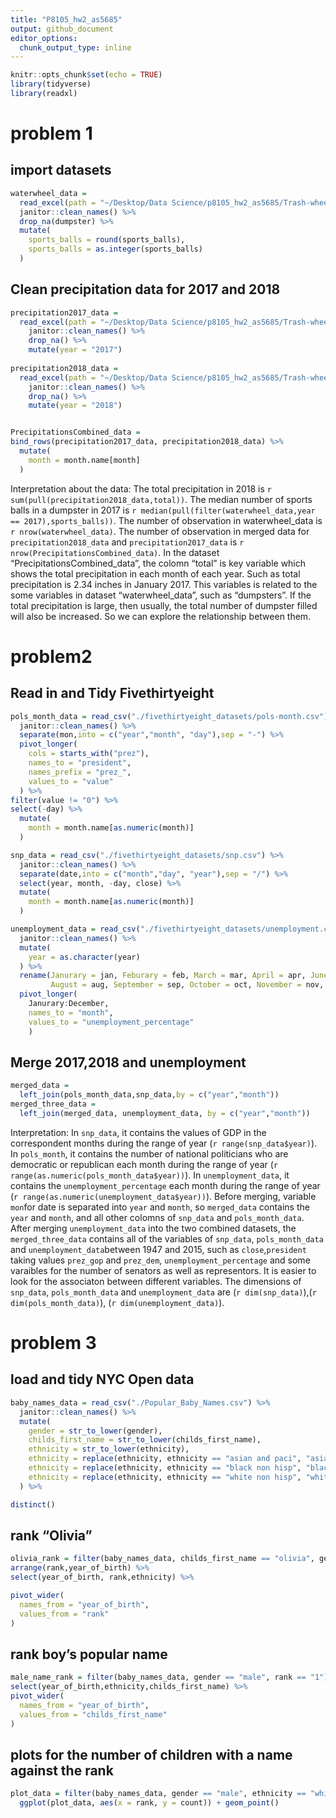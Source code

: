 ```yaml
---
title: "P8105_hw2_as5685"
output: github_document
editor_options: 
  chunk_output_type: inline
---
```


```r
knitr::opts_chunk$set(echo = TRUE)
library(tidyverse)
library(readxl)
```
# problem 1
## import datasets 
```r
waterwheel_data =
  read_excel(path = "~/Desktop/Data Science/p8105_hw2_as5685/Trash-wheel-collection-totals-8-6-19.xlsx","Mr. Trash Wheel", range = ("A2:N408")) %>%
  janitor::clean_names() %>%
  drop_na(dumpster) %>% 
  mutate(
    sports_balls = round(sports_balls),
    sports_balls = as.integer(sports_balls)
  )
```


## Clean precipitation data for 2017 and 2018
```r
precipitation2017_data =
  read_excel(path = "~/Desktop/Data Science/p8105_hw2_as5685/Trash-wheel-collection-totals-8-6-19.xlsx","2017 Precipitation", range = "A2:B14") %>%
    janitor::clean_names() %>%
    drop_na() %>% 
    mutate(year = "2017")
    
precipitation2018_data =
  read_excel(path = "~/Desktop/Data Science/p8105_hw2_as5685/Trash-wheel-collection-totals-8-6-19.xlsx","2018 Precipitation", range = "A2:B14") %>% 
    janitor::clean_names() %>%
    drop_na() %>% 
    mutate(year = "2018")


PrecipitationsCombined_data =
bind_rows(precipitation2017_data, precipitation2018_data) %>% 
  mutate(
    month = month.name[month]
  )
```
Interpretation about the data: 
The total precipitation in 2018 is `r sum(pull(precipitation2018_data,total))`.
The median number of sports balls in a dumpster in 2017 is `r median(pull(filter(waterwheel_data,year == 2017),sports_balls))`. 
The number of observation in waterwheel_data is `r nrow(waterwheel_data)`.
The number of observation in merged data for `precipitation2018_data` and `precipitation2017_data` is `r nrow(PrecipitationsCombined_data)`.
In the dataset "PrecipitationsCombined_data", the colomn "total" is key variable which shows the total precipitation in each month of each year. Such as total precipitation is 2.34 inches in January 2017. This variables is related to the some variables in dataset "waterwheel_data", such as "dumpsters". If the total precipitation is large, then usually, the total number of dumpster filled will also be increased. So we can explore the relationship between them. 

# problem2
## Read in and Tidy Fivethirtyeight
```r
pols_month_data = read_csv("./fivethirtyeight_datasets/pols-month.csv") %>%
  janitor::clean_names() %>%
  separate(mon,into = c("year","month", "day"),sep = "-") %>% 
  pivot_longer(
    cols = starts_with("prez"),
    names_to = "president", 
    names_prefix = "prez_",
    values_to = "value"
  ) %>% 
filter(value != "0") %>% 
select(-day) %>% 
  mutate(
    month = month.name[as.numeric(month)]
  )

snp_data = read_csv("./fivethirtyeight_datasets/snp.csv") %>% 
  janitor::clean_names() %>% 
  separate(date,into = c("month","day", "year"),sep = "/") %>% 
  select(year, month, -day, close) %>% 
  mutate(
    month = month.name[as.numeric(month)]
  )

unemployment_data = read_csv("./fivethirtyeight_datasets/unemployment.csv") %>% 
  janitor::clean_names() %>% 
  mutate(
    year = as.character(year) 
  ) %>% 
  rename(Janurary = jan, Feburary = feb, March = mar, April = apr, June = jun, July = jul,  
         August = aug, September = sep, October = oct, November = nov, December = dec) %>% 
  pivot_longer(
    Janurary:December,
    names_to = "month",
    values_to = "unemployment_percentage"
    )
```

## Merge 2017,2018 and unemployment  
```r
merged_data =
  left_join(pols_month_data,snp_data,by = c("year","month"))
merged_three_data = 
  left_join(merged_data, unemployment_data, by = c("year","month"))
```
Interpretation:
In `snp_data`, it contains the values of GDP in the correspondent months during the range of year (`r range(snp_data$year)`). In `pols_month`, it contains the number of national politicians who are democratic or republican each month during the range of year (`r range(as.numeric(pols_month_data$year))`). In `unemployment_data`, it contains the `unemployment_percentage` each month during the range of year (`r range(as.numeric(unemployment_data$year))`). Before merging, variable `mon`for date is separated into `year` and `month`, so `merged_data` contains the `year` and `month`, and all other colomns of `snp_data` and `pols_month_data`. After merging `unemployment_data ` into the two combined datasets, the `merged_three_data` contains all of the variables of `snp_data`, `pols_month_data` and `unemployment_data`between 1947 and 2015, such as `close`,`president` taking values `prez_gop` and `prez_dem`, `unemployment_percentage` and some varaibles for the number of senators as well as representors. It is easier to look for the associaton between different variables. The dimensions of `snp_data`, `pols_month_data` and `unemployment_data` are (`r dim(snp_data)`),(`r dim(pols_month_data)`), (`r dim(unemployment_data)`). 




# problem 3
## load and tidy NYC Open data 
```r
baby_names_data = read_csv("./Popular_Baby_Names.csv") %>% 
  janitor::clean_names() %>% 
  mutate(
    gender = str_to_lower(gender),
    childs_first_name = str_to_lower(childs_first_name),
    ethnicity = str_to_lower(ethnicity),
    ethnicity = replace(ethnicity, ethnicity == "asian and paci", "asian and pacific islander"),
    ethnicity = replace(ethnicity, ethnicity == "black non hisp", "black non hispanic"),
    ethnicity = replace(ethnicity, ethnicity == "white non hisp", "white non hispanic")
  ) %>% 

distinct()
```


## rank "Olivia"
```r
olivia_rank = filter(baby_names_data, childs_first_name == "olivia", gender == "female") %>% 
arrange(rank,year_of_birth) %>% 
select(year_of_birth, rank,ethnicity) %>% 

pivot_wider(
  names_from = "year_of_birth",
  values_from = "rank"
) 

```

## rank boy's popular name
```r
male_name_rank = filter(baby_names_data, gender == "male", rank == "1") %>% 
select(year_of_birth,ethnicity,childs_first_name) %>% 
pivot_wider(
  names_from = "year_of_birth",
  values_from = "childs_first_name"
) 
```

## plots for the number of children with a name against the rank
```r
plot_data = filter(baby_names_data, gender == "male", ethnicity == "white non hispanic", year_of_birth == "2016") 
  ggplot(plot_data, aes(x = rank, y = count)) + geom_point()

```




